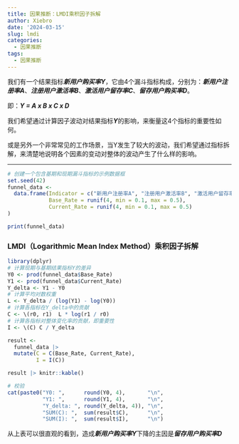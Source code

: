 ```yaml
---
title: 因果推断：LMDI乘积因子拆解
author: Xiebro
date: '2024-03-15'
slug: lmdi
categories:
  - 因果推断
tags:
  - 因果推断
---
```


我们有一个结果指标***新用户购买率Y***，它由4个漏斗指标构成，分别为：***新用户注册率A***、***注册用户激活率B***、***激活用户留存率C***、***留存用户购买率D***。

即：***Y = A x B x C x D***  

我们希望通过计算因子波动对结果指标***Y***的影响，来衡量这4个指标的重要性如何。  

或是另外一个非常常见的工作场景，当Y发生了较大的波动，我们希望通过指标拆解，来清楚地说明各个因素的变动对整体的波动产生了什么样的影响。

---

```r
# 创建一个包含基期和现期漏斗指标的示例数据框
set.seed(42)
funnel_data <- 
  data.frame(Indicator = c("新用户注册率A", "注册用户激活率B", "激活用户留存率C", "留存用户购买率D"),
             Base_Rate = runif(4, min = 0.1, max = 0.5), 
             Current_Rate = runif(4, min = 0.1, max = 0.5)
)

print(funnel_data)
```
### LMDI（Logarithmic Mean Index Method）乘积因子拆解
```r
library(dplyr)
# 计算现期与基期结果指标Y的差异
Y0 <- prod(funnel_data$Base_Rate)
Y1 <- prod(funnel_data$Current_Rate)
Y_delta <- Y1 - Y0
# 计算平均对数权重
L <- Y_delta / (log(Y1) - log(Y0))
# 计算各指标在Y_delta中的贡献
C <- \(r0, r1)  L * log(r1 / r0)
# 计算各指标对整体变化率的贡献，即重要性
I <- \(C) C / Y_delta

result <- 
  funnel_data |>
  mutate(C = C(Base_Rate, Current_Rate),
         I = I(C))

result |> knitr::kable()
```


```r
# 校验
cat(paste0("Y0: ",      round(Y0, 4),       "\n",
           "Y1: ",      round(Y1, 4),       "\n",
           "Y_delta: ", round(Y_delta, 4)), "\n",
           "SUM(C): ",  sum(result$C),      "\n",
           "SUM(I): ",  sum(result$I),      "\n")

```
从上表可以很直观的看到，造成***新用户购买率Y***下降的主因是***留存用户购买率D***
